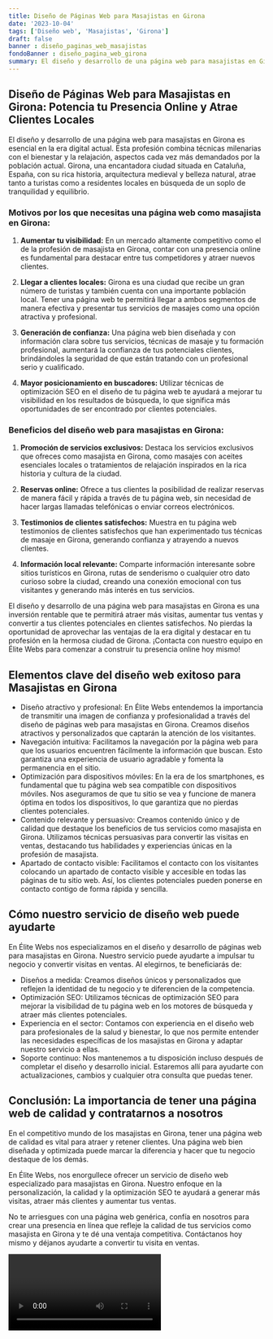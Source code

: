 ```yaml
---
title: Diseño de Páginas Web para Masajistas en Girona
date: '2023-10-04'
tags: ['Diseño web', 'Masajistas', 'Girona']
draft: false
banner : diseño_paginas_web_masajistas
fondoBanner : diseño_pagina_web_girona
summary: El diseño y desarrollo de una página web para masajistas en Girona es esencial en la era digital actual. Esta profesión combina técnicas milenarias con el bienestar y la relajación, aspectos cada vez más demandados por la población actual. Girona, una encantadora ciudad situada en Cataluña, España, con su rica historia, arquitectura medieval y belleza natural, atrae tanto a turistas como a residentes locales en búsqueda de un soplo de tranquilidad y equilibrio.
---
```


## Diseño de Páginas Web para Masajistas en Girona: Potencia tu Presencia Online y Atrae Clientes Locales

El diseño y desarrollo de una página web para masajistas en Girona es esencial en la era digital actual. Esta profesión combina técnicas milenarias con el bienestar y la relajación, aspectos cada vez más demandados por la población actual. Girona, una encantadora ciudad situada en Cataluña, España, con su rica historia, arquitectura medieval y belleza natural, atrae tanto a turistas como a residentes locales en búsqueda de un soplo de tranquilidad y equilibrio.

### Motivos por los que necesitas una página web como masajista en Girona:

1. **Aumentar tu visibilidad:** En un mercado altamente competitivo como el de la profesión de masajista en Girona, contar con una presencia online es fundamental para destacar entre tus competidores y atraer nuevos clientes.

2. **Llegar a clientes locales:** Girona es una ciudad que recibe un gran número de turistas y también cuenta con una importante población local. Tener una página web te permitirá llegar a ambos segmentos de manera efectiva y presentar tus servicios de masajes como una opción atractiva y profesional.

3. **Generación de confianza:** Una página web bien diseñada y con información clara sobre tus servicios, técnicas de masaje y tu formación profesional, aumentará la confianza de tus potenciales clientes, brindándoles la seguridad de que están tratando con un profesional serio y cualificado.

4. **Mayor posicionamiento en buscadores:** Utilizar técnicas de optimización SEO en el diseño de tu página web te ayudará a mejorar tu visibilidad en los resultados de búsqueda, lo que significa más oportunidades de ser encontrado por clientes potenciales.

### Beneficios del diseño web para masajistas en Girona:

1. **Promoción de servicios exclusivos:** Destaca los servicios exclusivos que ofreces como masajista en Girona, como masajes con aceites esenciales locales o tratamientos de relajación inspirados en la rica historia y cultura de la ciudad.

2. **Reservas online:** Ofrece a tus clientes la posibilidad de realizar reservas de manera fácil y rápida a través de tu página web, sin necesidad de hacer largas llamadas telefónicas o enviar correos electrónicos.

3. **Testimonios de clientes satisfechos:** Muestra en tu página web testimonios de clientes satisfechos que han experimentado tus técnicas de masaje en Girona, generando confianza y atrayendo a nuevos clientes.

4. **Información local relevante:** Comparte información interesante sobre sitios turísticos en Girona, rutas de senderismo o cualquier otro dato curioso sobre la ciudad, creando una conexión emocional con tus visitantes y generando más interés en tus servicios.

El diseño y desarrollo de una página web para masajistas en Girona es una inversión rentable que te permitirá atraer más visitas, aumentar tus ventas y convertir a tus clientes potenciales en clientes satisfechos. No pierdas la oportunidad de aprovechar las ventajas de la era digital y destacar en tu profesión en la hermosa ciudad de Girona. ¡Contacta con nuestro equipo en Élite Webs para comenzar a construir tu presencia online hoy mismo!

<GifSeo />

<Cta />

## Elementos clave del diseño web exitoso para Masajistas en Girona

- Diseño atractivo y profesional: En Élite Webs entendemos la importancia de transmitir una imagen de confianza y profesionalidad a través del diseño de páginas web para masajistas en Girona. Creamos diseños atractivos y personalizados que captarán la atención de los visitantes.
- Navegación intuitiva: Facilitamos la navegación por la página web para que los usuarios encuentren fácilmente la información que buscan. Esto garantiza una experiencia de usuario agradable y fomenta la permanencia en el sitio.
- Optimización para dispositivos móviles: En la era de los smartphones, es fundamental que tu página web sea compatible con dispositivos móviles. Nos aseguramos de que tu sitio se vea y funcione de manera óptima en todos los dispositivos, lo que garantiza que no pierdas clientes potenciales.
- Contenido relevante y persuasivo: Creamos contenido único y de calidad que destaque los beneficios de tus servicios como masajista en Girona. Utilizamos técnicas persuasivas para convertir las visitas en ventas, destacando tus habilidades y experiencias únicas en la profesión de masajista.
- Apartado de contacto visible: Facilitamos el contacto con los visitantes colocando un apartado de contacto visible y accesible en todas las páginas de tu sitio web. Así, los clientes potenciales pueden ponerse en contacto contigo de forma rápida y sencilla.

## Cómo nuestro servicio de diseño web puede ayudarte

En Élite Webs nos especializamos en el diseño y desarrollo de páginas web para masajistas en Girona. Nuestro servicio puede ayudarte a impulsar tu negocio y convertir visitas en ventas. Al elegirnos, te beneficiarás de:

- Diseños a medida: Creamos diseños únicos y personalizados que reflejen la identidad de tu negocio y te diferencien de la competencia.
- Optimización SEO: Utilizamos técnicas de optimización SEO para mejorar la visibilidad de tu página web en los motores de búsqueda y atraer más clientes potenciales.
- Experiencia en el sector: Contamos con experiencia en el diseño web para profesionales de la salud y bienestar, lo que nos permite entender las necesidades específicas de los masajistas en Girona y adaptar nuestro servicio a ellas.
- Soporte continuo: Nos mantenemos a tu disposición incluso después de completar el diseño y desarrollo inicial. Estaremos allí para ayudarte con actualizaciones, cambios y cualquier otra consulta que puedas tener.

## Conclusión: La importancia de tener una página web de calidad y contratarnos a nosotros

En el competitivo mundo de los masajistas en Girona, tener una página web de calidad es vital para atraer y retener clientes. Una página web bien diseñada y optimizada puede marcar la diferencia y hacer que tu negocio destaque de los demás.

En Élite Webs, nos enorgullece ofrecer un servicio de diseño web especializado para masajistas en Girona. Nuestro enfoque en la personalización, la calidad y la optimización SEO te ayudará a generar más visitas, atraer más clientes y aumentar tus ventas.

No te arriesgues con una página web genérica, confía en nosotros para crear una presencia en línea que refleje la calidad de tus servicios como masajista en Girona y te dé una ventaja competitiva. Contáctanos hoy mismo y déjanos ayudarte a convertir tu visita en ventas.

<Video />

<CtaBot job='Masajistas' city='Girona'/>

<Gmaps query='Girona+españa+maps' />